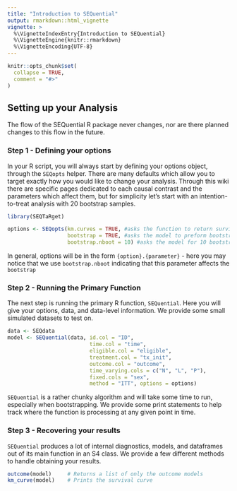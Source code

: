 ```yaml
---
title: "Introduction to SEQuential"
output: rmarkdown::html_vignette
vignette: >
  %\VignetteIndexEntry{Introduction to SEQuential}
  %\VignetteEngine{knitr::rmarkdown}
  %\VignetteEncoding{UTF-8}
---
```


```r
knitr::opts_chunk$set(
  collapse = TRUE,
  comment = "#>"
)
```

## Setting up your Analysis

The flow of the SEQuential R package never changes, nor are there planned changes to this flow in the future.

### Step 1 - Defining your options

In your R script, you will always start by defining your options object, through the `SEQopts` helper. There are many defaults which allow you to target exactly how you would like to change your analysis. Through this wiki there are specific pages dedicated to each causal contrast and the parameters which affect them, but for simplicity let's start with an intention-to-treat analysis with 20 bootstrap samples.

```r
library(SEQTaRget)

options <- SEQopts(km.curves = TRUE, #asks the function to return survival and risk estimates
                   bootstrap = TRUE, #asks the model to preform bootstrapping
                   bootstrap.nboot = 10) #asks the model for 10 bootstrap samples
```

In general, options will be in the form `{option}.{parameter}` - here you may notice that we use `bootstrap.nboot` indicating that this parameter affects the `bootstrap`

### Step 2 - Running the Primary Function

The next step is running the primary R function, `SEQuential`. Here you will give your options, data, and data-level information. We provide some small simulated datasets to test on.

```r
data <- SEQdata
model <- SEQuential(data, id.col = "ID", 
                          time.col = "time", 
                          eligible.col = "eligible",
                          treatment.col = "tx_init",
                          outcome.col = "outcome",
                          time_varying.cols = c("N", "L", "P"),
                          fixed.cols = "sex",
                          method = "ITT", options = options)
```

`SEQuential` is a rather chunky algorithm and will take some time to run, especially when bootstrapping. We provide some print statements to help track where the function is processing at any given point in time.

### Step 3 - Recovering your results

`SEQuential` produces a lot of internal diagnostics, models, and dataframes out of its main function in an S4 class. We provide a few different methods to handle obtaining your results.

```r
outcome(model)     # Returns a list of only the outcome models 
km_curve(model)    # Prints the survival curve
```
